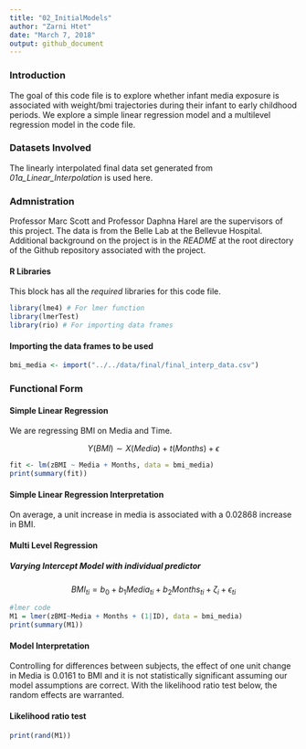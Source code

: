 ```yaml
---
title: "02_InitialModels"
author: "Zarni Htet"
date: "March 7, 2018"
output: github_document
---
```

### Introduction

The goal of this code file is to explore whether infant media exposure is associated with weight/bmi trajectories during their infant to early childhood periods. We explore a simple linear regression model and a multilevel regression model in the code file.

### Datasets Involved

The linearly interpolated final data set generated from *01a_Linear_Interpolation* is used here.

### Admnistration

Professor Marc Scott and Professor Daphna Harel are the supervisors of this project. The data is from the Belle Lab at the Bellevue Hospital. Additional background on the project is in the *README* at the root directory of the Github repository associated with the project.

#### R Libraries

This block has all the *required* libraries for this code file.

```r
library(lme4) # For lmer function
library(lmerTest)
library(rio) # For importing data frames
```

#### Importing the data frames to be used
```r
bmi_media <- import("../../data/final/final_interp_data.csv")
```

### Functional Form

#### Simple Linear Regression

We are regressing BMI on Media and Time.

$$
Y(BMI) \sim X (Media)+ t (Months) + \epsilon   
$$

```r
fit <- lm(zBMI ~ Media + Months, data = bmi_media)
print(summary(fit))
```

#### Simple Linear Regression Interpretation

On average, a unit increase in media is associated with a 0.02868 increase in BMI. 

#### Multi Level Regression 

##### Varying Intercept Model with individual predictor

$$
BMI_{ti} = b_{0} + b_{1}Media_{ti} + b_{2}Months_{ti} + \zeta_{i} + \epsilon_{ti}
$$
```r
#lmer code
M1 = lmer(zBMI~Media + Months + (1|ID), data = bmi_media)
print(summary(M1))
```

#### Model Interpretation

Controlling for differences between subjects, the effect of one unit change in Media is 0.0161 to BMI and it is not statistically significant assuming our model assumptions are correct. With the likelihood ratio test below, the random effects are warranted.

#### Likelihood ratio test

```r
print(rand(M1))
```







